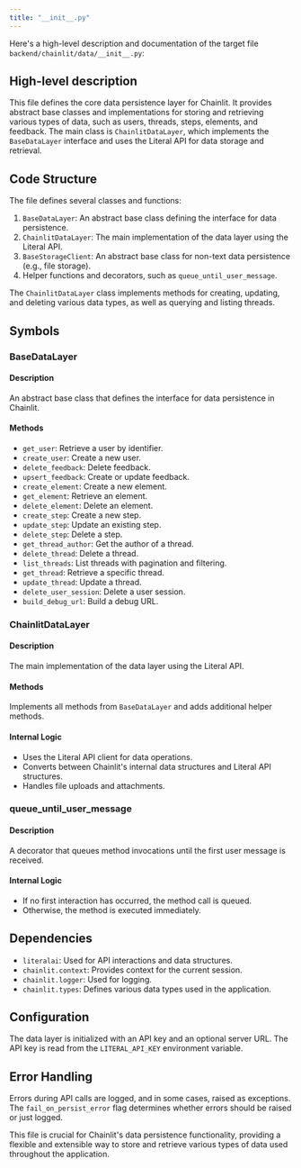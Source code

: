 ```yaml
---
title: "__init__.py"
---
```


Here's a high-level description and documentation of the target file `backend/chainlit/data/__init__.py`:

## High-level description

This file defines the core data persistence layer for Chainlit. It provides abstract base classes and implementations for storing and retrieving various types of data, such as users, threads, steps, elements, and feedback. The main class is `ChainlitDataLayer`, which implements the `BaseDataLayer` interface and uses the Literal API for data storage and retrieval.

## Code Structure

The file defines several classes and functions:

1. `BaseDataLayer`: An abstract base class defining the interface for data persistence.
2. `ChainlitDataLayer`: The main implementation of the data layer using the Literal API.
3. `BaseStorageClient`: An abstract base class for non-text data persistence (e.g., file storage).
4. Helper functions and decorators, such as `queue_until_user_message`.

The `ChainlitDataLayer` class implements methods for creating, updating, and deleting various data types, as well as querying and listing threads.

## Symbols

### BaseDataLayer

#### Description
An abstract base class that defines the interface for data persistence in Chainlit.

#### Methods
- `get_user`: Retrieve a user by identifier.
- `create_user`: Create a new user.
- `delete_feedback`: Delete feedback.
- `upsert_feedback`: Create or update feedback.
- `create_element`: Create a new element.
- `get_element`: Retrieve an element.
- `delete_element`: Delete an element.
- `create_step`: Create a new step.
- `update_step`: Update an existing step.
- `delete_step`: Delete a step.
- `get_thread_author`: Get the author of a thread.
- `delete_thread`: Delete a thread.
- `list_threads`: List threads with pagination and filtering.
- `get_thread`: Retrieve a specific thread.
- `update_thread`: Update a thread.
- `delete_user_session`: Delete a user session.
- `build_debug_url`: Build a debug URL.

### ChainlitDataLayer

#### Description
The main implementation of the data layer using the Literal API.

#### Methods
Implements all methods from `BaseDataLayer` and adds additional helper methods.

#### Internal Logic
- Uses the Literal API client for data operations.
- Converts between Chainlit's internal data structures and Literal API structures.
- Handles file uploads and attachments.

### queue_until_user_message

#### Description
A decorator that queues method invocations until the first user message is received.

#### Internal Logic
- If no first interaction has occurred, the method call is queued.
- Otherwise, the method is executed immediately.

## Dependencies
- `literalai`: Used for API interactions and data structures.
- `chainlit.context`: Provides context for the current session.
- `chainlit.logger`: Used for logging.
- `chainlit.types`: Defines various data types used in the application.

## Configuration
The data layer is initialized with an API key and an optional server URL. The API key is read from the `LITERAL_API_KEY` environment variable.

## Error Handling
Errors during API calls are logged, and in some cases, raised as exceptions. The `fail_on_persist_error` flag determines whether errors should be raised or just logged.

This file is crucial for Chainlit's data persistence functionality, providing a flexible and extensible way to store and retrieve various types of data used throughout the application.